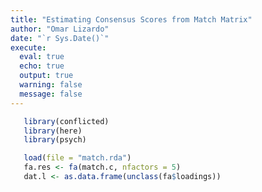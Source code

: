 ```yaml
---
title: "Estimating Consensus Scores from Match Matrix"
author: "Omar Lizardo"
date: "`r Sys.Date()`"
execute: 
  eval: true
  echo: true
  output: true
  warning: false
  message: false
---
```


```r
   library(conflicted)
   library(here)
   library(psych)
```

```r
   load(file = "match.rda")
   fa.res <- fa(match.c, nfactors = 5)
   dat.l <- as.data.frame(unclass(fa$loadings))
```



